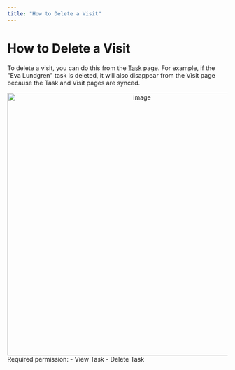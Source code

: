 ```yaml
---
title: "How to Delete a Visit"
---
```


# How to Delete a Visit

To delete a visit, you can do this from the [Task](https://web.mile.app/tasks/task) page. For example, if the "Eva Lundgren" task is deleted, it will also disappear from the Visit page because the Task and Visit pages are synced.

<div align="center">
  <img src="https://t3837933.p.clickup-attachments.com/t3837933/38ce1ba2-6eeb-4abb-8b2d-a1b02d461033/image.png" alt="image" width="600" />
</div>

<Note>
Required permission:
- View Task
- Delete Task
</Note>